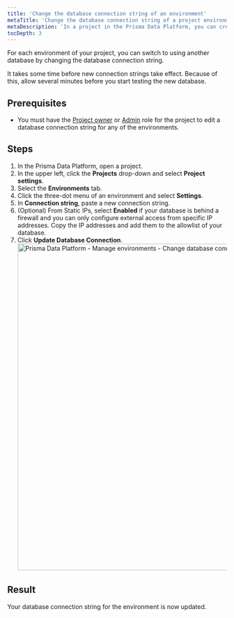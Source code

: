 ```yaml
---
title: 'Change the database connection string of an environment'
metaTitle: 'Change the database connection string of a project environment in the Prisma Data Platform'
metaDescription: 'In a project in the Prisma Data Platform, you can create multiple environments to associate a Prisma schema on a repository branch with a database and, thus, separate database development activities with JavaScript/TypeScript and Prisma ORM.'
tocDepth: 3
---
```


<TopBlock>

For each environment of your project, you can switch to using another database by changing the database connection string.

<Admonition type="alert">

It takes some time before new connection strings take effect. Because of this, allow several minutes before you start testing the new database.

</Admonition>
</TopBlock>

## Prerequisites

* You must have the [Project owner](/data-platform/members/user-roles) or [Admin](/data-platform/members/user-roles) role for the project to edit a database connection string for any of the environments.

## Steps

1. In the Prisma Data Platform, open a project.
2. In the upper left, click the **Projects** drop-down and select **Project settings**.
3. Select the **Environments** tab.
4. Click the three-dot menu of an environment and select **Settings**.
5. In **Connection string**, paste a new connection string.
6. (Optional) From Static IPs, select **Enabled** if your database is behind a firewall and you can only configure external access from specific IP addresses. Copy the IP addresses and add them to the allowlist of your database.
7. Click **Update Database Connection**.
    <img
        src="https://res.cloudinary.com/prismaio/image/upload/v1667216550/docs/pdp/environments/manage-environments-change-database-connection-string_rv5oe1.png"
        alt="Prisma Data Platform - Manage environments - Change database connection string"
        width="750px"
    />

## Result

Your database connection string for the environment is now updated.